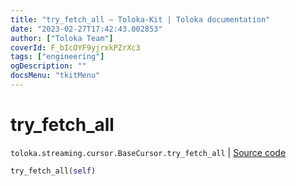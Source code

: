 ```yaml
---
title: "try_fetch_all — Toloka-Kit | Toloka documentation"
date: "2023-02-27T17:42:43.002853"
author: ["Toloka Team"]
coverId: F_bIcOYF9yjrxkPZrXc3
tags: ["engineering"]
ogDescription: ""
docsMenu: "tkitMenu"
---
```


# try_fetch_all
`toloka.streaming.cursor.BaseCursor.try_fetch_all` | [Source code](https://github.com/Toloka/toloka-kit/blob/v1.1.4/src/streaming/cursor.py#L124)

```python
try_fetch_all(self)
```